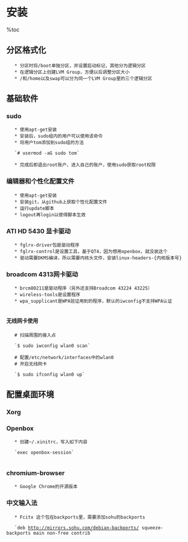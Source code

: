 =安装=
%toc

==分区格式化==
    * 分区时将/boot单独分区，并设置启动标记，其他分为逻辑分区
    * 在逻辑分区上创建LVM Group，方便以后调整分区大小
    * /和/home以及swap可以分为同一个LVM Group里的三个逻辑分区

==基础软件==
===sudo===
    * 使用apt-get安装
    * 安装后，sudo组内的用户可以使用该命令
    * 将用户tom添加到sudo组的方法

    `# usermod -aG sudo tom`
    
    * 完成后即退出root账户，进入自己的账户，使用sudo获取root权限

===编辑器和个性化配置文件===
    * 使用apt-get安装
    * 安装git，从github上获取个性化配置文件
    * 运行update脚本
    * logout再login以使得脚本生效

===ATI HD 5430 显卡驱动===
    * fglrx-driver包是驱动程序
    * fglrx-control是设置工具，基于QT4，因为想用openbox，就没装这个
    * 驱动需要DKMS编译，所以需要内核头文件，安装linux-headers-{内核版本号}

===broadcom 4313网卡驱动===
    * brcm80211是驱动程序（另外还支持Broadcom 43224 43225）
    * wireless-tools是设置程序
    * wpa_supplicant是WPA验证用到的程序，默认的iwconfig不支持WPA认证
    {{{http://wiki.debian.org/WiFi/HowToUse#WPA-PSK_and_WPA2-PSK}}}
====无线网卡使用====
    # 扫描周围的接入点

    `$ sudo iwconfig wlan0 scan`

    # 配置/etc/network/interfaces中的wlan0
    # 开启无线网卡

    `$ sudo ifconfig wlan0 up`

==配置桌面环境==
===Xorg===
===Openbox===
    * 创建~/.xinitrc，写入如下内容

    `exec openbox-session`
    
===chromium-browser===
    * Google Chrome的开源版本

===中文输入法===
    * Fcitx 这个包在backports里，需要添加sohu的backports

    `deb http://mirrors.sohu.com/debian-backports/ squeeze-backports main non-free contrib`
    {{{http://backports.debian.org/Instructions/}}}
